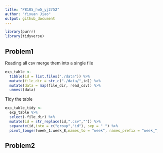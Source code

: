```yaml
---
title: "P8105_hw5_yj2752"
author: "Yixuan Jiao"
output: github_document
---
```


```r
library(purrr)
library(tidyverse)
```


## Problem1
Reading all csv merge them into a single file
```r
exp_table <- 
  tibble(id = list.files("./data")) %>%
  mutate(file_dir = str_c("./data/",id)) %>%
  mutate(data = map(file_dir, read_csv)) %>%
  unnest(data)
```
Tidy the table
```r
exp_table_tidy <- 
  exp_table %>%
  select(-file_dir) %>%
  mutate(id = str_replace(id,".csv","")) %>%
  separate(id,into = c("group","id"), sep = "_") %>%
  pivot_longer(week_1:week_8,names_to = "week", names_prefix = "week_",values_to = "data") 
```

## Problem2

